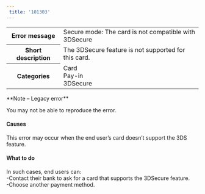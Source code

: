 ```yaml
---  
 title: '101303'  
---  
```

  
<table>
    <tbody>
        <tr>
            <th scope="row"><strong>Error message</strong></th>
            <td>Secure mode: The card is not compatible with 3DSecure</td>
        </tr>
        <tr>
            <th scope="row"><strong>Short description</strong></th>
            <td>The 3DSecure feature is not supported for this card.</td>
        </tr>
        <tr>
            <th scope="row"><strong>Categories</strong></th>
            <td>  
<div class="label">Card</div>  
<div class="label">Pay-in</div>  
<div class="label">3DSecure</div>
</td>
        </tr>
    </tbody>
</table>  

<Note>  
**Note – Legacy error** 
  
You may not be able to reproduce the error.  
</Note>  

#### Causes  

This error may occur when the end user’s card doesn’t support the 3DS feature.  

#### What to do  

In such cases, end users can:  
-Contact their bank to ask for a card that supports the 3DSecure feature.  
-Choose another payment method.